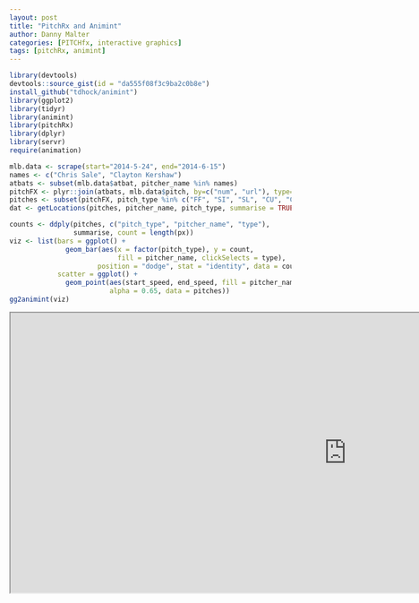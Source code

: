 ---
layout: post
title: "PitchRx and Animint"
author: Danny Malter
categories: [PITCHfx, interactive graphics]
tags: [pitchRx, animint]
---


```{r dat, results='asis', tidy=FALSE, eval=FALSE}
library(devtools)
devtools::source_gist(id = "da555f08f3c9ba2c0b8e")
install_github("tdhock/animint")
library(ggplot2)
library(tidyr)
library(animint)
library(pitchRx)
library(dplyr)
library(servr)
require(animation)

mlb.data <- scrape(start="2014-5-24", end="2014-6-15")
names <- c("Chris Sale", "Clayton Kershaw")
atbats <- subset(mlb.data$atbat, pitcher_name %in% names)
pitchFX <- plyr::join(atbats, mlb.data$pitch, by=c("num", "url"), type="inner")
pitches <- subset(pitchFX, pitch_type %in% c("FF", "SI", "SL", "CU", "CH"))
dat <- getLocations(pitches, pitcher_name, pitch_type, summarise = TRUE)

counts <- ddply(pitches, c("pitch_type", "pitcher_name", "type"),
                summarise, count = length(px))
viz <- list(bars = ggplot() +
              geom_bar(aes(x = factor(pitch_type), y = count,
                           fill = pitcher_name, clickSelects = type),
                      position = "dodge", stat = "identity", data = counts),
            scatter = ggplot() +
              geom_point(aes(start_speed, end_speed, fill = pitcher_name, showSelected = type),
                         alpha = 0.65, data = pitches))
gg2animint(viz)
```

<iframe src="http://cpsievert.github.io/pitchRx/animint/" width="1200" height="500"> </iframe>
